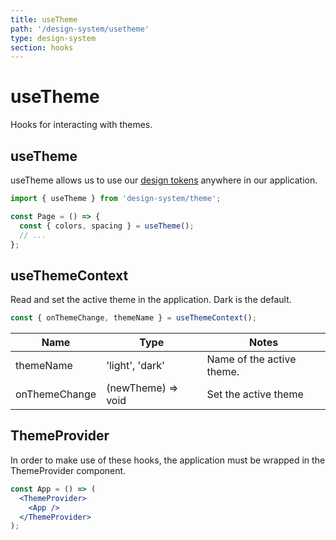 ```yaml
---
title: useTheme
path: '/design-system/usetheme'
type: design-system
section: hooks
---
```


# useTheme

Hooks for interacting with themes.

## useTheme

useTheme allows us to use our [design tokens](tokens) anywhere in our application.

```jsx
import { useTheme } from 'design-system/theme';

const Page = () => {
  const { colors, spacing } = useTheme();
  // ...
};
```

## useThemeContext

Read and set the active theme in the application. Dark is the default.

```jsx
const { onThemeChange, themeName } = useThemeContext();
```

| Name          | Type               | Notes                     |
| ------------- | ------------------ | ------------------------- |
| themeName     | 'light', 'dark'    | Name of the active theme. |
| onThemeChange | (newTheme) => void | Set the active theme      |

## ThemeProvider

In order to make use of these hooks, the application must be wrapped in the ThemeProvider component.

```jsx
const App = () => (
  <ThemeProvider>
    <App />
  </ThemeProvider>
);
```
